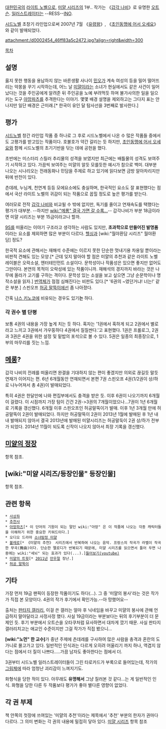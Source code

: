 [[대한민국]]의 [[라이트 노벨]]으로, [[미얄 시리즈]]의 1부.. 작가는 《[[갑각 나비]]》로 유명한 [[오트슨]]. [[일러스트레이터]]는 --RESS--[[INO]].

[[시드노벨]] 초창기 라인업으로써 2007년 7월 《[[유령왕]]》, 《[[초인동맹에 어서 오세요]]》와 같이 발매되었다.

attachment:/d0002454_46ff83a5c2472.jpg?align=right&width=300 

[[목차]]

== 설명 ==
옳지 못한 행동을 용납하지 않는 바른생활 사나이 [[민오]]가 계속 여성의 등을 밀어 떨어뜨리는 악몽을 꾸기 시작하는데, 어느 날 [[미얄]]이라는 소녀가 현실에서도 같은 사건이 일어났다는 것을 주인공에게 알려준 뒤 주인공을 노예 부려먹듯 하며 불가사의한 일을 일으키는 도구 [[아망파츠]]를 추격한다는 이야기. 몇몇 배경 설명을 제외하고는 그다지 표는 안나지만 일단 배경은 근미래.[* 한국이 유인 달 탐사선을 3번째로 발사한다.]

== 평가 ==
[[시드노벨]] 창간 라인업 작품 중 하나로 그 후로 시드노벨에서 나온 수 많은 작품들 중에서도 고평가를 받고있는 작품이다. 호불호가 약간 갈리는 듯 하지만, [[초인동맹에 어서 오세요]]와 함께 시드노벨의 초기기반을 닦는 데에 공헌을 했다.

초반에는 미스터리 스릴러 추리물의 성격을 보였지만 최근에는 배틀물의 성격도 보여주기 시작하고 있다. 가끔씩 보여주는 미얄의 알듯 모를듯한 예시가 참으로 백미. 대부분 나오는 시나리오는 전래동화나 민담을 주제로 하고 있기에 읽다보면 금방 알아차리지만 뒤에 반전이 있다.

츤데레, 누님계, 천연계 등등 모에요소에도 충실하며, 한국적인 요소도 잘 표현했다는 점에서 국산 라이트 노벨의 귀감이 되는 작품으로 꼽힐 정도로 높은 평가를 받는다.

여러모로 전작 [[갑각 나비]]와 비교될 수 밖에 없지만, 독기를 줄이고 연재속도를 택했다는 평가가 대부분. --하지만 [[wiki:"메롱" 결국 가면 갈 수록...]]-- 갑각나비가 부분 18금이라면 미얄 시리즈는 부분 15금이라고나 할까.

[[9S]]를 떠올리는 이야기 구조라고 생각하는 사람도 있지만, '''초과학으로 만들어진 발명품'''이라는 요소를 제외하면 많은 부분이 다르다. [[헬싱]]과 [wiki:"월야환담 시리즈" 월야환담] 정도?

한국적 요소에 관해서는 재해석 수준에는 이르지 못한 단순한 멋내기용 차용일 뿐이라는 비판적 견해도 있는 모양.[* 근데 잊지 말아야 할 점은 미얄의 추천과 같은 라이트 노벨 레이블은 오락소설, 엔터테인먼트 소설이다. 문학성이나 작품성은 있으면 좋지만 없어도 그만이다. 본연의 목적이 오락성에 있는 작품이니까. 재해석의 경지까지 바라는 것은 나무에 올라가 고기를 구하는 격이다. 문학성 있는 소설을 보고 싶으면 그냥 순문학이나 명작소설을 읽자.] [[번역체]]가 점점 심해진다는 비판도 있다.[* '6권의 ~였던거냐! 너는!' 같은 부분.] 스핀오프 [[허공 말뚝이]]에선 좀 나아졌다.


간혹 [[나스 키노코]]에 비유되는 경우도 있기'''는''' 하다.

=== 각 권수 별 단평 ===
보통 4권의 내용을 가장 높게 치는 듯 하다. 혹자는 '1권에서 혹하게 되고 2권에서 별로라고 느끼고 3권에서 갸우뚱하다 4권에서 질질싼다.'고 표현했다. 1권은 프롤로그, 2권과 3권은 4권을 위한 설정 및 밑밥의 포석으로 볼 수 있다. 5권은 일종의 최종장으로, 1부의 마무리를 짓는 느낌.

== [[메롱]]? ==
갑각 나비의 전례를 떠올리면 완결을 기대하지 않는 편이 좋겠지만 의외로 끊길듯 말듯 연재가 이어지는 편. 6년 6개월동안 연재되면서 본편 7권 스핀오프 4권(1/2권이 상/하로 나누어져서 총 4권)이 발매되었다.

특히 4권은 한달만에 나와 편집부에서도 충격을 받은 듯. 이후 6권이 나오기까지 6개월이 걸렸다. 이 시점까지 가장 텀이 긴건 2권->3권의 7개월이었으나...7권이 1년 6개월로 기록을 갱신했다. 6개월 이후 스핀오프인 허공말뚝이가 발매. 이후 1년 3개월 만에 허공말뚝이 2권이 발매되었다. 하지만 허공말뚝이 2권이 2013년 1월에 발매된 후 1년 내내 발매되지 않아서 결국 2013년에 발매된 미얄시리즈는 허공말둑이 2권 상/하가 전부가 되었다. 2014년 11월이 되도록 신작이 나오지 않아서 최장 기록을 갱신했다. 

== [[미얄의 정장]] ==
항목 참조.

== [wiki:"미얄 시리즈/등장인물" 등장인물] ==
항목 참조.

== 관련 항목 ==
 * [[사상좌]]
 * [[추천사]]
 * [[아망파츠]][* 이 단어의 기원이 되는 말인 wiki:"아망" 은 이 작품에 나오는 각종 캐릭터들을 이해하기 위한 중요한 키워드이다.]
 * 오디오 드라마 [[소녀탐정 미얄]]
 * [[볼레로]][* 《미얄의 추천》 시리즈에서 반복하여 나오는 음악. 프랑스의 작곡가 라벨이 작곡한 무곡(舞曲)이다. 단순한 멜로디가 반복되기 때문에, 미얄 시리즈를 읽으면서 틀어 두면 나중에는 wiki:"세뇌" 되는 효과가 있다(...).][http://www.youtube.com/watch?v=3-4J5j74VPw 들어보기(youtube)]
 * [http://twitter.com/miyal_manim# 미얄의 트윗][* [[2011년]] [[만우절]] 장난.]
 * [[허공 말뚝이]]

== 기타 ==
가장 먼저 19금 팬픽이 등장한 작품이기도 하다(...). 그 중 '미얄의 봉사'라는 것은 작가가 직접 본 모양이다. 4권의 작가 후기에서 확인가능.--아 망했어요--

출처는 [[판타지 갤러리]], 이걸 쓴 갤러는 얼마 후 닉네임을 바꾸고 미얄의 봉사에 관해 언급하지 말아달라고 사정사정 했다. 사실 19금이라는 부분보다는 뒤의 후기부분이 더 문제인 듯. 후기 부분에서 오트슨을 오타쿠처럼 묘사하면서 대차게 깠기 때문. 사실 판타지 갤러리치고는 애교인 수준이지만 그걸 작가가 직접 봤으니...

'''[wiki:"노먼" 한 교수]'''가 중년 주제에 츤데레를 구사하여 많은 사람을 충격과 혼란의 도가니로 몰고가고 있다. 일반적인 인식과는 다르게 오히려 어울리기 까지 하나, 역겹지 않다는 점에서 더 질이 나쁘다.....가끔 남자도 좋아한다는 점에서 더.

3권부터 시드노벨 일러스트레이터들이 그린 타로카드가 부록으로 들어있는데, 작가의 [[그림체]]에 따라 엄청난 괴리감이 느껴지기도.

화형식을 당한 적이 있다. 아무래도 '''유명해서''' 그냥 질러본 것 같다...는 게 일반적인 인식. 화형을 당한 다른 두 작품보다 평가가 좋아 별다른 영향이 없었다.

== 각 권 부제 ==
책 안쪽의 첫장에 쓰여있는 '미얄의 추천'이라는 제목에서 '추천' 부분의 한자가 권마다 다르다. 그 의미 변화는 각 권의 내용에 밀접히 닿아 있다.
[[미얄 시리즈]] 항목 참조
